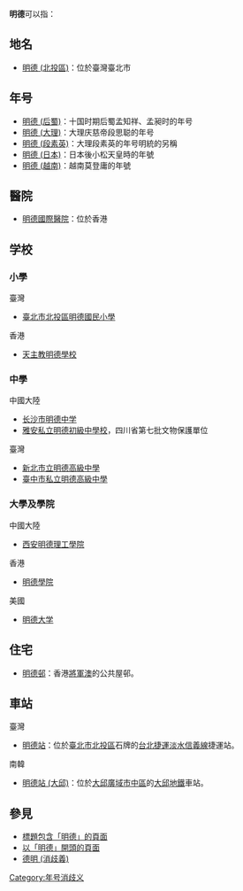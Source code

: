'''明德'''可以指：

== 地名 ==
* [[明德_(北投區)|明德 (北投區)]]：位於臺灣臺北市

== 年号 ==
* [[明德_(后蜀)|明德 (后蜀)]]：十国时期后蜀孟知祥、孟昶时的年号
* [[明德_(大理)|明德 (大理)]]：大理庆慈帝段思聪的年号
* [[明統|明德 (段素英)]]：大理段素英的年号明統的另稱
* [[明德_(日本)|明德 (日本)]]：日本後小松天皇時的年號
* [[明德_(越南)|明德 (越南)]]：越南莫登庸的年號

== 醫院 ==
* [[明德國際醫院|明德國際醫院]]：位於香港

== 学校 ==
=== 小學 ===
;臺灣
* [[臺北市北投區明德國民小學|臺北市北投區明德國民小學]]
;香港
* [[天主教明德學校|天主教明德學校]]

=== 中學 ===
;中國大陸
* [[长沙市明德中学|长沙市明德中学]]
* [[雅安私立明德初級中學校|雅安私立明德初級中學校]]，四川省第七批文物保護單位
;臺灣
* [[新北市立明德高級中學|新北市立明德高級中學]]
* [[臺中市私立明德高級中學|臺中市私立明德高級中學]]

=== 大學及學院 ===
;中國大陸
* [[西安明德理工學院|西安明德理工學院]]
;香港
* [[明德學院|明德學院]]
;美國
* [[明德大学|明德大学]]

== 住宅 ==
* [[明德邨|明德邨]]：香港[[將軍澳|將軍澳]]的公共屋邨。

== 車站 ==
;臺灣
* [[明德站|明德站]]：位於[[臺北市|臺北市]][[北投區|北投區]]石牌的[[台北捷運|台北捷運]][[淡水信義線|淡水信義線]]捷運站。
;南韓
* [[明德站_(大邱)|明德站 (大邱)]]：位於[[大邱廣域市|大邱廣域市]][[中区_(大邱)|中區]]的[[大邱都市鐵道|大邱地鐵]]車站。

== 參見 ==
{{Wiktionary|明德}}
* [[Special:Search/intitle:"明德"|標題包含「明德」的頁面]]
* [[Special:Prefixindex/明德|以「明德」開頭的頁面]]
* [[德明_(消歧義)|德明 (消歧義)]]

{{Disambiguation|Cat=二字亞洲相關消歧義|Mingde}}

{{DEFAULTSORT:Mingde}}
[[Category:年号消歧义|Category:年号消歧义]]